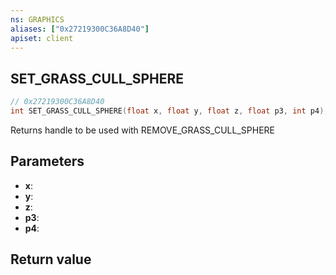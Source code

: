 ```yaml
---
ns: GRAPHICS
aliases: ["0x27219300C36A8D40"]
apiset: client
---
```

## SET_GRASS_CULL_SPHERE

```c
// 0x27219300C36A8D40
int SET_GRASS_CULL_SPHERE(float x, float y, float z, float p3, int p4);
```

Returns handle to be used with REMOVE_GRASS_CULL_SPHERE

## Parameters
* **x**:
* **y**:
* **z**:
* **p3**:
* **p4**:

## Return value